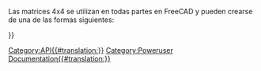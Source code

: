 <languages/>
<div lang="en" dir="ltr" class="mw-content-ltr">
{{VeryImportantMessage|(October 2019) Do not edit this page. The information is incomplete and outdated. For the latest API, see the [https://freecad.org/api autogenerated API documentation], or generate the documentation yourself, see [[Source documentation|Source documentation]].}}
</div>

Las matrices 4x4 se utilizan en todas partes en FreeCAD y pueden crearse de una de las formas siguientes:
{{Code|code=
m = FreeCAD.Matrix()          # m = the [https://en.wikipedia.org/wiki/Identity_matrix identity matrix]
m = FreeCAD.Base.Matrix()
print m.A21()               # print m[1][0]
}}


<div class="mw-translate-fuzzy">
{{APIFunction/es|A| | |Todos los elementos de la matriz.}}

{{APIFunction/es|A11| | |Un elemento de la matriz.}}

{{APIFunction/es|A12| | |Un elemento de la matriz.}}

{{APIFunction/es|A13| | |Un elemento de la matriz.}}

{{APIFunction/es|A14| | |Un elemento de la matriz.}}

{{APIFunction/es|A21| | |Un elemento de la matriz.}}

{{APIFunction/es|A22| | |Un elemento de la matriz.}}

{{APIFunction/es|A23| | |Un elemento de la matriz.}}

{{APIFunction/es|A24| | |Un elemento de la matriz.}}

{{APIFunction/es|A31| | |Un elemento de la matriz.}}

{{APIFunction/es|A32| | |Un elemento de la matriz.}}

{{APIFunction/es|A33| | |Un elemento de la matriz.}}

{{APIFunction/es|A34| | |Un elemento de la matriz.}}

{{APIFunction/es|A41| | |Un elemento de la matriz.}}

{{APIFunction/es|A42| | |Un elemento de la matriz.}}

{{APIFunction/es|A43| | |Un elemento de la matriz.}}

{{APIFunction/es|A44| | |Un elemento de la matriz.}}

{{APIFunction/es|determinant|Float|Calcula el determinante de la matriz|El determinante de la matriz.}}

{{APIFunction/es|inverse| |Calcula la matriz inversa, si es posible|Una matriz}}

{{APIFunction/es|invert| |Calcula la inversa de la matriz, si es posible|Una matriz}}

{{APIFunction/es|move|Vector|Mueve la matriz a lo largo del vector|Nada.}}

{{APIFunction/es|multiply|Matrix or Vector|Multiplica una matriz o vector con esta matriz|Nada.}}

{{APIFunction/es|rotateX|Float|Gira la matriz alrededor del eje X (en radianes)|Nada.}}

{{APIFunction/es|rotateY|Float|Gira la matriz alrededor del eje X (en radianes)|Nada.}}

{{APIFunction/es|rotateZ|Float|Gira la matriz alrededor del eje X (en radianes)|Nada.}}

{{APIFunction/es|scale|Vector|Escala la matriz con un vector|Nada.}}

{{APIFunction/es|transform|Vector or Matrix|Devuelve el producto escalar de los dos vectores| }}

{{APIFunction/es|unity| |Hace esta matriz la matriz identidad|Nada.}}
</div>

{{Userdocnavi{{#translation:}}}}
[[Category:API{{#translation:}}]]
[[Category:Poweruser Documentation{{#translation:}}]]
{{clear}}